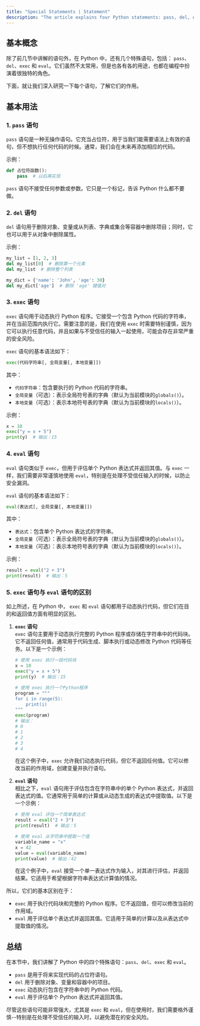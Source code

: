 ```yaml
---
title: "Special Statements | Statement"
description: "The article explains four Python statements: pass, del, exec, and eval. Pass is used as a placeholder, del removes objects or elements, and exec and eval run and evaluate Python code dynamically. The use of exec and eval requires caution due to potential security risks with untrusted inputs."
---
```


## 基本概念

除了前几节中讲解的语句外，在 Python 中，还有几个特殊语句，包括： `pass`、`del`、`exec` 和 `eval`。它们虽然不太常用，但是也各有各的用途，也都在编程中扮演着很独特的角色。

下面，就让我们深入研究一下每个语句，了解它们的作用。

## 基本用法

### 1. `pass` 语句

`pass` 语句是一种无操作语句。它充当占位符，用于当我们能需要语法上有效的语句，但不想执行任何代码的时候。通常，我们会在未来再添加相应的代码。

示例：

```python
def 占位符函数():
    pass  # 以后再实现
```

`pass` 语句不接受任何参数或参数。它只是一个标记，告诉 Python 什么都不要做。

### 2. `del` 语句

`del` 语句用于删除对象、变量或从列表、字典或集合等容器中删除项目；同时，它也可以用于从对象中删除属性。

示例：

```python
my_list = [1, 2, 3]
del my_list[0]  # 删除第一个元素
del my_list  # 删除整个列表

my_dict = {'name': 'John', 'age': 30}
del my_dict['age']  # 删除 'age' 键值对
```

### 3. `exec` 语句

`exec` 语句用于动态执行 Python 程序。它接受一个包含 Python 代码的字符串，并在当前范围内执行它。需要注意的是，我们在使用 `exec` 时需要特别谨慎，因为它可以执行任意代码，并且如果与不受信任的输入一起使用，可能会存在非常严重的安全风险。

`exec` 语句的基本语法如下：

```python
exec(代码字符串[, 全局变量[, 本地变量]])
```

其中：

-   `代码字符串`：包含要执行的 Python 代码的字符串。
-   `全局变量`（可选）：表示全局符号表的字典（默认为当前模块的`globals()`）。
-   `本地变量`（可选）：表示本地符号表的字典（默认为当前模块的`locals()`）。

示例：

```python
x = 10
exec("y = x + 5")
print(y)  # 输出：15
```

### 4. `eval` 语句

`eval` 语句类似于 `exec`，但用于评估单个 Python 表达式并返回其值。与 `exec` 一样，我们需要非常谨慎地使用 `eval`，特别是在处理不受信任输入的时候，以防止安全漏洞。

`eval` 语句的基本语法如下：

```python
eval(表达式[, 全局变量[, 本地变量]])
```

其中：

-   `表达式`：包含单个 Python 表达式的字符串。
-   `全局变量`（可选）：表示全局符号表的字典（默认为当前模块的`globals()`）。
-   `本地变量`（可选）：表示本地符号表的字典（默认为当前模块的`locals()`）。

示例：

```python
result = eval("2 + 3")
print(result)  # 输出：5
```

### 5. `exec` 语句与 `eval` 语句的区别

如上所述，在 Python 中， `exec` 和 `eval` 语句都用于动态执行代码，但它们在目的和返回值方面有明显的区别。

1. **`exec` 语句**  
   `exec` 语句主要用于动态执行完整的 Python 程序或存储在字符串中的代码块。它不返回任何值，通常用于代码生成、脚本执行或动态修改 Python 代码等任务。以下是一个示例：

    ```python
    # 使用 exec 执行一段代码块
    x = 10
    exec("y = x + 5")
    print(y)  # 输出：15

    # 使用 exec 执行一个Python程序
    program = """
    for i in range(5):
        print(i)
    """
    exec(program)
    # 输出：
    # 0
    # 1
    # 2
    # 3
    # 4
    ```

    在这个例子中，`exec` 允许我们动态执行代码，但它不返回任何值。它可以修改当前的作用域，创建变量并执行语句。

2. **`eval` 语句**  
   相比之下，`eval` 语句用于评估包含在字符串中的单个 Python 表达式，并返回表达式的值。它通常用于简单的计算或从动态生成的表达式中提取值。以下是一个示例：

    ```python
    # 使用 eval 评估一个简单表达式
    result = eval("2 + 3")
    print(result)  # 输出：5

    # 使用 eval 从字符串中提取一个值
    variable_name = "x"
    x = 42
    value = eval(variable_name)
    print(value)  # 输出：42
    ```

    在这个例子中，`eval` 接受一个单一表达式作为输入，对其进行评估，并返回结果。它适用于希望根据字符串表达式计算值的情况。

所以，它们的基本区别在于：

-   `exec` 用于执行代码块和完整的 Python 程序。它不返回值，但可以修改当前的作用域。
-   `eval` 用于评估单个表达式并返回其值。它适用于简单的计算以及从表达式中提取值的情况。

## 总结

在本节中，我们讲解了 Python 中的四个特殊语句：`pass`、`del`、`exec` 和 `eval`。

-   `pass` 是用于将来实现代码的占位符语句。
-   `del` 用于删除对象、变量和容器中的项目。
-   `exec` 动态执行包含在字符串中的 Python 代码。
-   `eval` 用于评估单个 Python 表达式并返回其值。

尽管这些语句可能非常强大，尤其是 `exec` 和 `eval`，但在使用时，我们需要格外谨慎--特别是在处理不受信任的输入时，以避免潜在的安全风险。
